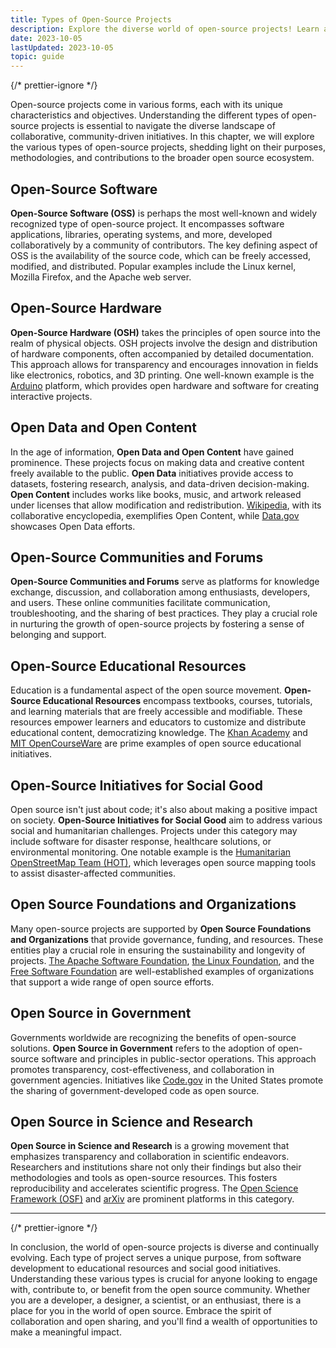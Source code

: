 ```yaml
---
title: Types of Open-Source Projects
description: Explore the diverse world of open-source projects! Learn about open-source software, hardware, data, communities, and more in this comprehensive guide. Dive into the heart of collaborative innovation.
date: 2023-10-05
lastUpdated: 2023-10-05
topic: guide
---
```


{/* prettier-ignore */}
<p class="lead">Open-source projects come in various forms, each with its unique characteristics and objectives. Understanding the different types of open-source projects is essential to navigate the diverse landscape of collaborative, community-driven initiatives. In this chapter, we will explore the various types of open-source projects, shedding light on their purposes, methodologies, and contributions to the broader open source ecosystem.</p>

## Open-Source Software

**Open-Source Software (OSS)** is perhaps the most well-known and widely recognized type of open-source project. It encompasses software applications, libraries, operating systems, and more, developed collaboratively by a community of contributors. The key defining aspect of OSS is the availability of the source code, which can be freely accessed, modified, and distributed. Popular examples include the Linux kernel, Mozilla Firefox, and the Apache web server.

## Open-Source Hardware

**Open-Source Hardware (OSH)** takes the principles of open source into the realm of physical objects. OSH projects involve the design and distribution of hardware components, often accompanied by detailed documentation. This approach allows for transparency and encourages innovation in fields like electronics, robotics, and 3D printing. One well-known example is the [Arduino](https://arduino.cc) platform, which provides open hardware and software for creating interactive projects.

## Open Data and Open Content

In the age of information, **Open Data and Open Content** have gained prominence. These projects focus on making data and creative content freely available to the public. **Open Data** initiatives provide access to datasets, fostering research, analysis, and data-driven decision-making. **Open Content** includes works like books, music, and artwork released under licenses that allow modification and redistribution. [Wikipedia](https://wikipedia.org), with its collaborative encyclopedia, exemplifies Open Content, while [Data.gov](https://data.gov) showcases Open Data efforts.

## Open-Source Communities and Forums

**Open-Source Communities and Forums** serve as platforms for knowledge exchange, discussion, and collaboration among enthusiasts, developers, and users. These online communities facilitate communication, troubleshooting, and the sharing of best practices. They play a crucial role in nurturing the growth of open-source projects by fostering a sense of belonging and support.

## Open-Source Educational Resources

Education is a fundamental aspect of the open source movement. **Open-Source Educational Resources** encompass textbooks, courses, tutorials, and learning materials that are freely accessible and modifiable. These resources empower learners and educators to customize and distribute educational content, democratizing knowledge. The [Khan Academy](https://khanacademy.org) and [MIT OpenCourseWare](https://ocw.mit.edu) are prime examples of open source educational initiatives.

## Open-Source Initiatives for Social Good

Open source isn't just about code; it's also about making a positive impact on society. **Open-Source Initiatives for Social Good** aim to address various social and humanitarian challenges. Projects under this category may include software for disaster response, healthcare solutions, or environmental monitoring. One notable example is the [Humanitarian OpenStreetMap Team (HOT)](https://www.hotosm.org), which leverages open source mapping tools to assist disaster-affected communities.

## Open Source Foundations and Organizations

Many open-source projects are supported by **Open Source Foundations and Organizations** that provide governance, funding, and resources. These entities play a crucial role in ensuring the sustainability and longevity of projects. [The Apache Software Foundation](https://apache.org), [the Linux Foundation](https://linuxfoundation.org), and the [Free Software Foundation](https://fsf.org) are well-established examples of organizations that support a wide range of open source efforts.

## Open Source in Government

Governments worldwide are recognizing the benefits of open-source solutions. **Open Source in Government** refers to the adoption of open-source software and principles in public-sector operations. This approach promotes transparency, cost-effectiveness, and collaboration in government agencies. Initiatives like [Code.gov](https://code.gov) in the United States promote the sharing of government-developed code as open source.

## Open Source in Science and Research

**Open Source in Science and Research** is a growing movement that emphasizes transparency and collaboration in scientific endeavors. Researchers and institutions share not only their findings but also their methodologies and tools as open-source resources. This fosters reproducibility and accelerates scientific progress. The [Open Science Framework (OSF)](https://osf.io) and [arXiv](https://arxiv.org) are prominent platforms in this category.

---

{/* prettier-ignore */}
<p class="lead">In conclusion, the world of open-source projects is diverse and continually evolving. Each type of project serves a unique purpose, from software development to educational resources and social good initiatives. Understanding these various types is crucial for anyone looking to engage with, contribute to, or benefit from the open source community. Whether you are a developer, a designer, a scientist, or an enthusiast, there is a place for you in the world of open source. Embrace the spirit of collaboration and open sharing, and you'll find a wealth of opportunities to make a meaningful impact.</p>
